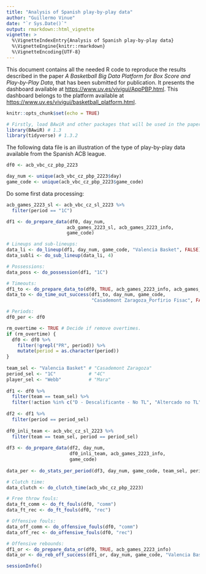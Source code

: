 ```yaml
---
title: "Analysis of Spanish play-by-play data"
author: "Guillermo Vinue"
date: "`r Sys.Date()`" 
output: rmarkdown::html_vignette
vignette: >
  %\VignetteIndexEntry{Analysis of Spanish play-by-play data}
  %\VignetteEngine{knitr::rmarkdown}
  %\VignetteEncoding{UTF-8}
---
```


<!--This document contains all the needed R code to reproduce the results described in the paper *A Web Application for Interactive Visualization of European Basketball Data* ([https://doi.org/10.1089/big.2018.0124](https://doi.org/10.1089/big.2018.0124){target="_blank"}), which presents the dashboard available at [https://www.uv.es/vivigui/AppEuroACB.html](https://www.uv.es/vivigui/AppEuroACB.html){target="_blank"}.-->

This document contains all the needed R code to reproduce the results described in the paper *A Basketball Big Data Platform for Box Score and Play-by-Play Data*, that has been submitted for publication. It presents the dashboard available at [https://www.uv.es/vivigui/AppPBP.html](https://www.uv.es/vivigui/AppPBP.html){target="_blank"}. This dashboard belongs to the platform available at [https://www.uv.es/vivigui/basketball_platform.html](https://www.uv.es/vivigui/basketball_platform.html){target="_blank"}.

```r
knitr::opts_chunk$set(echo = TRUE)
```

```r
# Firstly, load BAwiR and other packages that will be used in the paper:
library(BAwiR) # 1.3
library(tidyverse) # 1.3.2
```

The following data file is an illustration of the type of play-by-play data available from the Spanish ACB league.

```r
df0 <- acb_vbc_cz_pbp_2223

day_num <- unique(acb_vbc_cz_pbp_2223$day)
game_code <- unique(acb_vbc_cz_pbp_2223$game_code)
```

Do some first data processing:

```r
acb_games_2223_sl <- acb_vbc_cz_sl_2223 %>%
  filter(period == "1C")

df1 <- do_prepare_data(df0, day_num, 
                      acb_games_2223_sl, acb_games_2223_info,
                      game_code)
```

```r
# Lineups and sub-lineups:
data_li <- do_lineup(df1, day_num, game_code, "Valencia Basket", FALSE) 
data_subli <- do_sub_lineup(data_li, 4)
```

```r
# Possessions:
data_poss <- do_possession(df1, "1C")  
```

```r
# Timeouts:
df1_to <- do_prepare_data_to(df0, TRUE, acb_games_2223_info, acb_games_2223_coach)
data_to <- do_time_out_success(df1_to, day_num, game_code, 
                               "Casademont Zaragoza_Porfirio Fisac", FALSE)
```

```r
# Periods:
df0_per <- df0

rm_overtime <- TRUE # Decide if remove overtimes.
if (rm_overtime) {
  df0 <- df0 %>%
    filter(!grepl("PR", period)) %>%
    mutate(period = as.character(period))
}
  
team_sel <- "Valencia Basket" # "Casademont Zaragoza"
period_sel <- "1C"            # "4C"
player_sel <- "Webb"          # "Mara"
  
df1 <- df0 %>%
  filter(team == team_sel) %>%
  filter(!action %in% c("D - Descalificante - No TL", "Altercado no TL")) 
    
df2 <- df1 %>%
  filter(period == period_sel)
    
df0_inli_team <- acb_vbc_cz_sl_2223 %>% 
  filter(team == team_sel, period == period_sel)
  
df3 <- do_prepare_data(df2, day_num, 
                       df0_inli_team, acb_games_2223_info,
                       game_code)
                         
data_per <- do_stats_per_period(df3, day_num, game_code, team_sel, period_sel, player_sel)

# Clutch time:
data_clutch <- do_clutch_time(acb_vbc_cz_pbp_2223)
```

```r
# Free throw fouls:
data_ft_comm <- do_ft_fouls(df0, "comm")
data_ft_rec <- do_ft_fouls(df0, "rec")

# Offensive fouls:
data_off_comm <- do_offensive_fouls(df0, "comm")
data_off_rec <- do_offensive_fouls(df0, "rec")
```

```r
# Offensive rebounds:
df1_or <- do_prepare_data_or(df0, TRUE, acb_games_2223_info)
data_or <- do_reb_off_success(df1_or, day_num, game_code, "Valencia Basket", FALSE)
```

```r
sessionInfo()
```